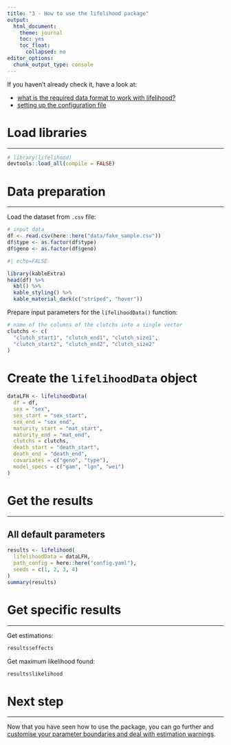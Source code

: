 ```yaml
---
title: "3 - How to use the lifelihood package"
output: 
  html_document:
    theme: journal
    toc: yes
    toc_float:
      collapsed: no
editor_options: 
  chunk_output_type: console
---
```


<div class="topVignette">If you haven't already check it, have a look at:</div>

- [what is the required data format to work with lifelihood?](1-required-data-format.html)
- [setting up the configuration file](2-setting-up-the-configuration-file.html)

# Load libraries
***

```r
# library(lifelihood)
devtools::load_all(compile = FALSE)
```

# Data preparation
***

Load the dataset from `.csv` file:

```r
# input data
df <- read.csv(here::here("data/fake_sample.csv"))
df$type <- as.factor(df$type)
df$geno <- as.factor(df$geno)
```

```r
#| echo=FALSE

library(kableExtra)
head(df) %>%
  kbl() %>%
  kable_styling() %>%
  kable_material_dark(c("striped", "hover"))
```

Prepare input parameters for the `lifelihoodData()` function:

```r
# name of the columns of the clutchs into a single vector
clutchs <- c(
  "clutch_start1", "clutch_end1", "clutch_size1",
  "clutch_start2", "clutch_end2", "clutch_size2"
)
```

# Create the `lifelihoodData` object

```r
dataLFH <- lifelihoodData(
  df = df,
  sex = "sex",
  sex_start = "sex_start",
  sex_end = "sex_end",
  maturity_start = "mat_start",
  maturity_end = "mat_end",
  clutchs = clutchs,
  death_start = "death_start",
  death_end = "death_end",
  covariates = c("geno", "type"),
  model_specs = c("gam", "lgn", "wei")
)
```

# Get the results
***

## All default parameters

```r
results <- lifelihood(
  lifelihoodData = dataLFH,
  path_config = here::here("config.yaml"),
  seeds = c(1, 2, 3, 4)
)
summary(results)
```

# Get specific results
***

Get estimations:

```r
results$effects
```

Get maximum likelihood found:

```r
results$likelihood
```

# Next step
***

Now that you have seen how to use the package, you can go further and [customise your parameter boundaries and deal with estimation warnings](4-custom-param-boundaries-and-estimation-warning.html).
